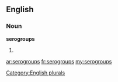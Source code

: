==English==

===Noun===
'''serogroups'''

# {{plural of|[[serogroup]]}}

[[Category:English plurals]]

[[ar:serogroups]]
[[fr:serogroups]]
[[my:serogroups]]